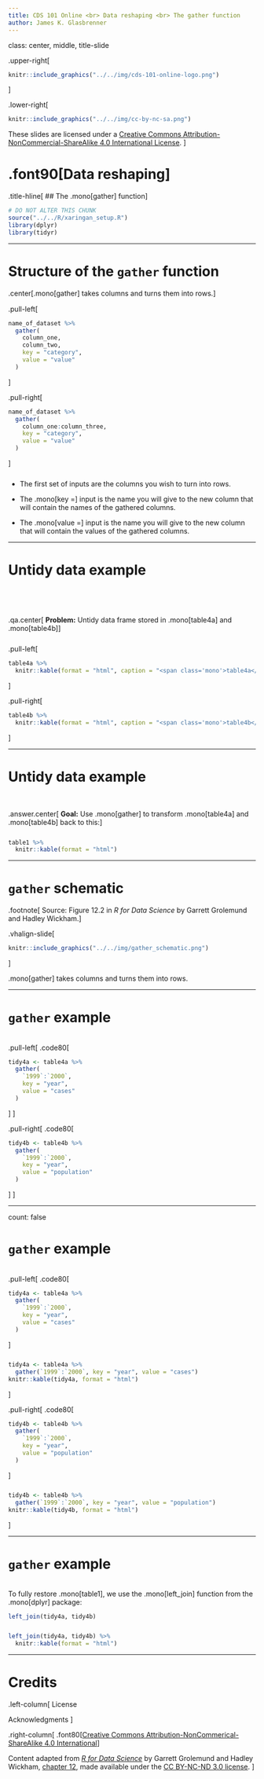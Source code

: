 ```yaml
---
title: CDS 101 Online <br> Data reshaping <br> The gather function
author: James K. Glasbrenner
---
```


class: center, middle, title-slide

.upper-right[
```r
knitr::include_graphics("../../img/cds-101-online-logo.png")
```
]

.lower-right[
```r
knitr::include_graphics("../../img/cc-by-nc-sa.png")
```

These slides are licensed under a [Creative Commons Attribution-NonCommercial-ShareAlike 4.0 International License](http://creativecommons.org/licenses/by-nc-sa/4.0/).
]

# .font90[Data reshaping]
.title-hline[
## The .mono[gather] function
]

```r
# DO NOT ALTER THIS CHUNK
source("../../R/xaringan_setup.R")
library(dplyr)
library(tidyr)
```

---

# Structure of the `gather` function

.center[.mono[gather] takes columns and turns them into rows.]

<div style="margin-bottom: 3%;"></div>

.pull-left[
```r
name_of_dataset %>%
  gather(
    column_one,
    column_two,
    key = "category",
    value = "value"
  )
```
]

.pull-right[
```r
name_of_dataset %>%
  gather(
    column_one:column_three,
    key = "category",
    value = "value"
  )
```
]

<div style="margin-bottom: 5%;"></div>

* The first set of inputs are the columns you wish to turn into rows.

* The .mono[key =] input is the name you will give to the new column that will contain the names of the gathered columns.

* The .mono[value =] input is the name you will give to the new column that will contain the values of the gathered columns.

---

# Untidy data example

<div style="margin-bottom: 15%;"></div>

.qa.center[
**Problem:** Untidy data frame stored in .mono[table4a] and .mono[table4b]
]

<div style="margin-bottom: 5%;"></div>

.pull-left[
```r
table4a %>%
  knitr::kable(format = "html", caption = "<span class='mono'>table4a</span>")
```
]

.pull-right[
```r
table4b %>%
  knitr::kable(format = "html", caption = "<span class='mono'>table4b</span>")
```
]

---

# Untidy data example

<div style="margin-bottom: 10%;"></div>

.answer.center[
**Goal:** Use .mono[gather] to transform .mono[table4a] and .mono[table4b] back to this:
]

<div style="margin-bottom: 5%;"></div>

```r
table1 %>%
  knitr::kable(format = "html")
```

---

# `gather` schematic

.footnote[
Source: Figure 12.2 in *R for Data Science* by Garrett Grolemund and Hadley Wickham.
]

.vhalign-slide[
```r
knitr::include_graphics("../../img/gather_schematic.png")
```
]

.mono[gather] takes columns and turns them into rows.

---

# `gather` example

<div style="margin-bottom: 7%;"></div>

.pull-left[
.code80[
```r
tidy4a <- table4a %>%
  gather(
    `1999`:`2000`,
    key = "year",
    value = "cases"
  )
```
]
]

.pull-right[
.code80[
```r
tidy4b <- table4b %>%
  gather(
    `1999`:`2000`,
    key = "year",
    value = "population"
  )
```
]
]

---

count: false

# `gather` example

<div style="margin-bottom: 7%;"></div>

.pull-left[
.code80[
```r
tidy4a <- table4a %>%
  gather(
    `1999`:`2000`,
    key = "year",
    value = "cases"
  )
```
]

<div style="margin-bottom: 5%;"></div>

```r
tidy4a <- table4a %>%
  gather(`1999`:`2000`, key = "year", value = "cases")
knitr::kable(tidy4a, format = "html")
```
]

.pull-right[
.code80[
```r
tidy4b <- table4b %>%
  gather(
    `1999`:`2000`,
    key = "year",
    value = "population"
  )
```
]

<div style="margin-bottom: 5%;"></div>

```r
tidy4b <- table4b %>%
  gather(`1999`:`2000`, key = "year", value = "population")
knitr::kable(tidy4b, format = "html")
```
]

---

# `gather` example

<div style="margin-bottom: 7%;"></div>

To fully restore .mono[table1], we use the .mono[left_join] function from the .mono[dplyr] package:

```r
left_join(tidy4a, tidy4b)
```

<div style="margin-bottom: 5%;"></div>

```r
left_join(tidy4a, tidy4b) %>%
  knitr::kable(format = "html")
```

---

# Credits

.left-column[
License

Acknowledgments
]

.right-column[
.font80[[Creative Commons Attribution-NonCommerical-ShareAlike 4.0 International](https://creativecommons.org/licenses/by-nc-sa/4.0/)]

Content adapted from [*R for Data Science*](http://r4ds.had.co.nz) by Garrett Grolemund and Hadley Wickham, [chapter 12](http://r4ds.had.co.nz/tidy-data.html), made available under the [CC BY-NC-ND 3.0 license](http://creativecommons.org/licenses/by-nc-nd/3.0/us/).
]
